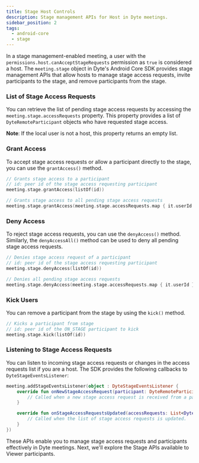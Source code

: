 ```yaml
---
title: Stage Host Controls
description: Stage management APIs for Host in Dyte meetings.
sidebar_position: 2
tags:
  - android-core
  - stage
---
```


In a stage management-enabled meeting, a user with the `permissions.host.canAcceptStageRequests` permission as `true` is
considered a host. The `meeting.stage` object in Dyte's Android Core SDK provides stage management APIs that allow hosts to
manage stage access requests, invite participants to the stage, and remove participants from the stage.

### List of Stage Access Requests

You can retrieve the list of pending stage access requests by accessing the `meeting.stage.accessRequests` property. This property
provides a list of `DyteRemoteParticipant` objects who have requested stage access.

**Note**: If the local user is not a host, this property returns an empty list.

### Grant Access

To accept stage access requests or allow a participant directly to the stage, you can use the `grantAccess()` method.

```kotlin
// Grants stage access to a participant
// id: peer id of the stage access requesting participant
meeting.stage.grantAccess(listOf(id))

// Grants stage access to all pending stage access requests
meeting.stage.grantAccess(meeting.stage.accessRequests.map { it.userId })
```

### Deny Access

To reject stage access requests, you can use the `denyAccess()` method. Similarly, the `denyAccessAll()` method can be used to
deny all pending stage access requests.

```kotlin
// Denies stage access request of a participant
// id: peer id of the stage access requesting participant
meeting.stage.denyAccess(listOf(id))

// Denies all pending stage access requests
meeting.stage.denyAccess(meeting.stage.accessRequests.map { it.userId })
```

### Kick Users

You can remove a participant from the stage by using the `kick()` method.

```kotlin
// Kicks a participant from stage
// id: peer id of the ON_STAGE participant to kick
meeting.stage.kick(listOf(id))
```

### Listening to Stage Access Requests

You can listen to incoming stage access requests or changes in the access requests list if you are a host. The SDK provides the
following callbacks to `DyteStageEventsListener`:

```kotlin
meeting.addStageEventsListener(object : DyteStageEventsListener {
    override fun onNewStageAccessRequest(participant: DyteRemoteParticipant) {
        // Called when a new stage access request is received from a participant.
    }

    override fun onStageAccessRequestsUpdated(accessRequests: List<DyteRemoteParticipant>) {
        // Called when the list of stage access requests is updated.
    }
})
```

These APIs enable you to manage stage access requests and participants effectively in Dyte meetings. Next, we'll explore the
Stage APIs available to Viewer participants.
